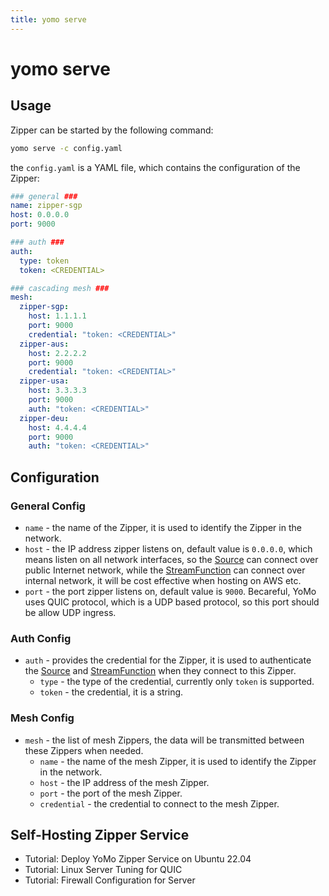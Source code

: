 ```yaml
---
title: yomo serve
---
```


# yomo serve

## Usage

Zipper can be started by the following command:

```bash
yomo serve -c config.yaml
```

the `config.yaml` is a YAML file, which contains the configuration of the Zipper:

```yaml filename="config.yaml"
### general ###
name: zipper-sgp
host: 0.0.0.0
port: 9000

### auth ###
auth:
  type: token
  token: <CREDENTIAL>

### cascading mesh ###
mesh:
  zipper-sgp:
    host: 1.1.1.1
    port: 9000
    credential: "token: <CREDENTIAL>"
  zipper-aus:
    host: 2.2.2.2
    port: 9000
    credential: "token: <CREDENTIAL>"
  zipper-usa:
    host: 3.3.3.3
    port: 9000
    auth: "token: <CREDENTIAL>"
  zipper-deu:
    host: 4.4.4.4
    port: 9000
    auth: "token: <CREDENTIAL>"
```

## Configuration

### General Config

- `name` - the name of the Zipper, it is used to identify the Zipper in the network.
- `host` - the IP address zipper listens on, default value is `0.0.0.0`, which means listen on all network interfaces, so the [Source][source] can connect over public Internet network, while the [StreamFunction][sfn] can connect over internal network, it will be cost effective when hosting on AWS etc.
- `port` - the port zipper listens on, default value is `9000`. Becareful, YoMo uses QUIC protocol, which is a UDP based protocol, so this port should be allow UDP ingress.

### Auth Config

- `auth` - provides the credential for the Zipper, it is used to authenticate the [Source][source] and [StreamFunction][sfn] when they connect to this Zipper.
  - `type` - the type of the credential, currently only `token` is supported.
  - `token` - the credential, it is a string.

### Mesh Config

- `mesh` - the list of mesh Zippers, the data will be transmitted between these Zippers when needed.
  - `name` - the name of the mesh Zipper, it is used to identify the Zipper in the network.
  - `host` - the IP address of the mesh Zipper.
  - `port` - the port of the mesh Zipper.
  - `credential` - the credential to connect to the mesh Zipper.

## Self-Hosting Zipper Service

- Tutorial: Deploy YoMo Zipper Service on Ubuntu 22.04
- Tutorial: Linux Server Tuning for QUIC
- Tutorial: Firewall Configuration for Server

[source]: ../api/source
[sfn]: ../api/sfn
